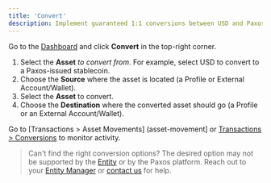 ```yaml
---
title: 'Convert'
description: Implement guaranteed 1:1 conversions between USD and Paxos-supported stablecoins.
---
```


[entity-manager]: /dashboard/roles#entity-manager
[contact]: https://support.paxos.com/hc/en-us/requests/new
[Dashboard]: https://dashboard.paxos.com/
[asset-movement]: https://dashboard.paxos.com/dashboard/transactions/asset-movements
[conversions]: https://dashboard.paxos.com/dashboard/transactions/conversions
[Entity]: /dashboard/organization#entities

Go to the [Dashboard] and click **Convert** in the top-right corner.

1. Select the **Asset** _to convert from_. For example, select USD to convert to a Paxos-issued stablecoin.
1. Choose the **Source** where the asset is located (a Profile or External Account/Wallet).
1. Select the **Asset** to convert.
1. Choose the **Destination** where the converted asset should go (a Profile or an External Account/Wallet).

Go to [Transactions > Asset Movements] (asset-movement] or [Transactions > Conversions][conversions] to monitor activity.

> Can't find the right conversion options?
> The desired option may not be supported by the [Entity] or by the Paxos platform.
> Reach out to your [Entity Manager][entity-manager] or [contact us][contact] for help. 
